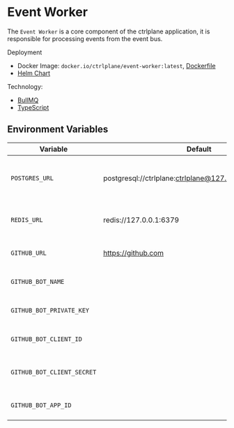 # Event Worker

The `Event Worker` is a core component of the ctrlplane application, it is
responsible for processing events from the event bus.

Deployment

- Docker Image: `docker.io/ctrlplane/event-worker:latest`,
  [Dockerfile](https://github.com/ctrlplanedev/ctrlplane/blob/main/apps/event-worker/Dockerfile)
- [Helm Chart](https://github.com/ctrlplanedev/ctrlcharts/tree/main/charts/ctrlplane/charts/event-worker)

Technology:

- [BullMQ](https://github.com/taskforcesh/bullmq)
- [TypeScript](https://www.typescriptlang.org/)

## Environment Variables

| Variable                   | Default                                                   | Description                                    | Optional |
| -------------------------- | --------------------------------------------------------- | ---------------------------------------------- | -------- |
| `POSTGRES_URL`             | postgresql://ctrlplane:ctrlplane@127.0.0.1:5432/ctrlplane | URL for connecting to the PostgreSQL database. | No       |
| `REDIS_URL`                | redis://127.0.0.1:6379                                    | URL for connecting to the Redis database.      | No       |
| `GITHUB_URL`               | https://github.com                                        | URL for GitHub integration.                    | Yes      |
| `GITHUB_BOT_NAME`          |                                                           | Name of the GitHub bot.                        | Yes      |
| `GITHUB_BOT_PRIVATE_KEY`   |                                                           | Private key for the GitHub bot.                | Yes      |
| `GITHUB_BOT_CLIENT_ID`     |                                                           | Client ID for the GitHub bot.                  | Yes      |
| `GITHUB_BOT_CLIENT_SECRET` |                                                           | Client secret for the GitHub bot.              | Yes      |
| `GITHUB_BOT_APP_ID`        |                                                           | App ID for the GitHub bot.                     | Yes      |
